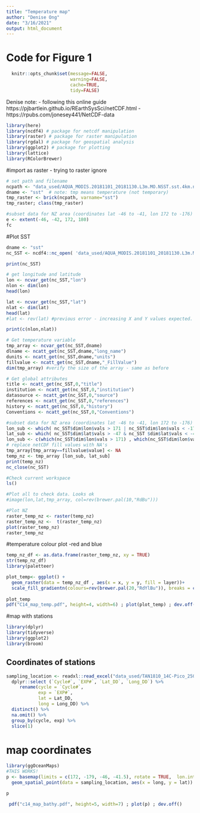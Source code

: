 ```yaml
---
title: "Temperature map"
author: "Denise Ong"
date: "3/16/2021"
output: html_document
---
```


# Code for Figure 1
```r
  knitr::opts_chunk$set(message=FALSE,
                        warning=FALSE,
                        cache=TRUE,
                        tidy=FALSE)
```

Denise note:
- following this online guide  https://pjbartlein.github.io/REarthSysSci/netCDF.html
-https://rpubs.com/jonesey441/NetCDF-data 

```r
library(here)
library(ncdf4) # package for netcdf manipulation
library(raster) # package for raster manipulation
library(rgdal) # package for geospatial analysis
library(ggplot2) # package for plotting
library(lattice)
library(RColorBrewer)
```

#import as raster - trying to raster ignore
```r
# set path and filename
ncpath <- "data_used/AQUA_MODIS.20181101_20181130.L3m.MO.NSST.sst.4km.nc"
dname <- "sst"  # note: tmp means temperature (not temporary)
tmp_raster <- brick(ncpath, varname="sst")
tmp_raster; class(tmp_raster)

#subset data for NZ area (coordinates lat -46 to -41, lon 172 to -176)
e <- extent(-46, -42, 172, 180)
fc
```

#Plot SST
```r
dname <- "sst"
nc_SST <- ncdf4::nc_open( 'data_used/AQUA_MODIS.20181101_20181130.L3m.MO.NSST.sst.4km.nc')

print(nc_SST)
```

```r
# get longitude and latitude
lon <- ncvar_get(nc_SST,"lon")
nlon <- dim(lon)
head(lon)

lat <- ncvar_get(nc_SST,"lat")
nlat <- dim(lat)
head(lat)
#lat <- rev(lat) #previous error - increasing X and Y values expected. Reverse the values to make increasing lat values.

print(c(nlon,nlat))
```

```r
# Get temperature variable
tmp_array <- ncvar_get(nc_SST,dname)
dlname <- ncatt_get(nc_SST,dname,"long_name")
dunits <- ncatt_get(nc_SST,dname,"units")
fillvalue <- ncatt_get(nc_SST,dname,"_FillValue")
dim(tmp_array) #verify the size of the array - same as before
```

```r
# Get global attributes
title <- ncatt_get(nc_SST,0,"title")
institution <- ncatt_get(nc_SST,0,"institution")
datasource <- ncatt_get(nc_SST,0,"source")
references <- ncatt_get(nc_SST,0,"references")
history <- ncatt_get(nc_SST,0,"history")
Conventions <- ncatt_get(nc_SST,0,"Conventions")

```

```r
#subset data for NZ area (coordinates lat -46 to -41, lon 172 to -176)
lon_sub <- which( nc_SST$dim$lon$vals > 171 | nc_SST$dim$lon$vals < -178)
lat_sub <- which( nc_SST$dim$lat$vals > -47 & nc_SST $dim$lat$vals < -41.3)
lon_sub <- c(which(nc_SST$dim$lon$vals > 171) , which(nc_SST$dim$lon$vals < -178) )
# replace netCDF fill values with NA's
tmp_array[tmp_array==fillvalue$value] <- NA
temp_nz <- tmp_array [lon_sub, lat_sub]
print(temp_nz)
nc_close(nc_SST)
```

```r
#Check current workspace
ls()
```


```r
#Plot all to check data. Looks ok
#image(lon,lat,tmp_array, col=rev(brewer.pal(10,"RdBu")))
```

```r
#Plot NZ
raster_temp_nz <- raster(temp_nz)
raster_temp_nz <-  t(raster_temp_nz)
plot(raster_temp_nz)
raster_temp_nz
```
#temperature colour plot -red and blue
```r
temp_nz_df <- as.data.frame(raster_temp_nz, xy = TRUE)
str(temp_nz_df)
library(paletteer)

plot_temp<- ggplot() +
  geom_raster(data = temp_nz_df , aes(x = x, y = y, fill = layer))+
  scale_fill_gradientn(colours=rev(brewer.pal(20,"RdYlBu")), breaks = c(9, 10, 11, 12, 13, 14, 15)) 
  
plot_temp
pdf("C14_map_temp.pdf", height=4, width=6) ; plot(plot_temp) ; dev.off()

```

#map with stations
```r
library(dplyr)
library(tidyverse)
library(ggplot2)
library(broom)
```


## Coordinates of stations
```r
sampling_location <- readxl::read_excel("data_used/TAN1810_14C-Pico_25052020_QA_1.2.xlsx", sheet = "Complete data TAN1810", skip = 11) %>%
  dplyr::select (`Cycle#`, `EXP#`, `Lat_DD`, `Long_DD`) %>%   
     rename(cycle = `Cycle#`,
            exp = `EXP#`,
            lat = Lat_DD, 
            long = Long_DD) %>%
  distinct() %>%
  na.omit() %>%
  group_by(cycle, exp) %>%
  slice(1)
```

# map coordinates
```r
library(ggOceanMaps)
#THIS WORKS!
p <- basemap(limits = c(172, -179, -46, -41.5), rotate = TRUE,  lon.interval = 2, lat.interval = 1,grid.size = 0.5, bathymetry = TRUE, bathy.style = "poly_greys") + 
  geom_spatial_point(data = sampling_location, aes(x = long, y = lat))

p

 pdf("c14_map_bathy.pdf", height=5, width=7) ; plot(p) ; dev.off()
```

